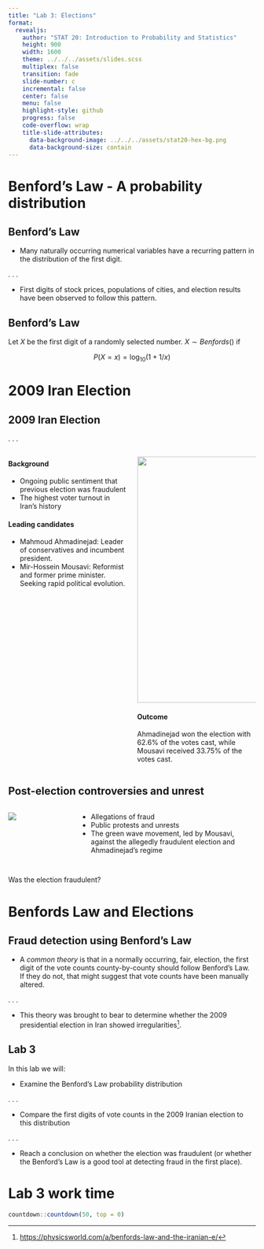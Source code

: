 ```yaml
---
title: "Lab 3: Elections"
format:
  revealjs:
    author: "STAT 20: Introduction to Probability and Statistics"
    height: 900
    width: 1600
    theme: ../../../assets/slides.scss
    multiplex: false
    transition: fade
    slide-number: c
    incremental: false
    center: false
    menu: false
    highlight-style: github
    progress: false
    code-overflow: wrap
    title-slide-attributes:
      data-background-image: ../../../assets/stat20-hex-bg.png
      data-background-size: contain
---
```


# Benford's Law - A probability distribution

## Benford's Law

-   Many naturally occurring numerical variables have a recurring pattern in the distribution of the first digit.

. . . 

-   First digits of stock prices, populations of cities, and election results have been observed to follow this pattern.


## Benford's Law

Let $X$ be the first digit of a randomly selected number. $X \sim Benfords()$ if

$$P(X = x) = \log_{10}\left(1 + 1/x \right)$$


# 2009 Iran Election

## 2009 Iran Election

. . .

::::columns

:::{.column width="50%"}
#### Background

- Ongoing public sentiment that previous election was fraudulent
- The highest voter turnout in Iran's history

:::{.fragment}
#### Leading candidates

- Mahmoud Ahmadinejad: Leader of conservatives and incumbent president.
- Mir-Hossein Mousavi: Reformist and former prime minister. Seeking rapid political evolution.
:::
:::

:::{.column width="50%" .fragment}


![](images/iran-pols.png){width="500" fig-align="center"}

:::{.fragment}
#### Outcome

Ahmadinejad won the election with 62.6% of the votes cast, while Mousavi received 33.75% of the votes cast.
:::
:::
::::


## Post-election controversies and unrest

::::columns
:::{.column width="50%}

![](images/iran_green3.jpg)

:::

:::{.column width="50%"}
- Allegations of fraud
- Public protests and unrests
- The green wave movement, led by Mousavi, against the allegedly fraudulent election and Ahmadinejad's regime
:::
::::

##

:::{.bigadage}
Was the election fraudulent?
:::

<!--

# Benford's Law

## 

:::poll
What is the distribution of city/town populations in all cities and towns in California?
:::

. . .

##

:::poll
What is the distribution of the **first digit** of city/town populations in all cities and towns in California?
:::


:::notes

(these extensive notes were the instructions to TAs when facilitating this spring 2022)

This first component can be done either during Berkeley time or at the start of class along with students. It depends on how long you expect the rest of the lesson to take and what you'd like to emphasize:
[Write on the board the two "fundamental" distributions that we've covered so far: the Binomial and the Bernoulli. {{< var site-url >}}lectures/14/binomial.html#/bernoulli-distributionl will give you a sense of the notation and layout that's used. Best to replicate each element of these slides, including the plots.] 

It's reasonable to ask students to close their laptops for the first part of class.

Ask students for a guess or two at the population of Berkeley.  Write on board then go to Wikipedia and get the true answer and correct the one(s) on the board. From there, follows links through Wikipedia to other towns and cities in California, building up a list of 10 city names and their populations (randomly picking a few of these links is a good method: https://en.wikipedia.org/wiki/Category:Incorporated_cities_and_towns_in_California). Structure this on the board as a data frame with two columns: city and population, and 10 rows.

Ask students to sketch the distribution of two variables:
1. What they expect the population variable to look like were they to collect the population of all the cities and towns in California.
2. The distribution of the value of the first digit in the population counts of all of these town.
This is probably best done think-pair share: give a couple minutes to for them to sketch silently, then ask them to share with a neighbor, then ask a pair to describe their distributions as you draw it on the board.

Probing questions:
1. Where does this variable sit in the Data Taxonomy?
2. What is the range of possible values this variable can take?
3. What geometry will you use?
4. What shape/modality/center/spread would you expect to see?
5. What labels belong on the axes?
6. What is a good title for this plot?

The first should be a histogram or density plot (boxplot is meh) that is heavily right skewed. The second should be a barchart on the integers 1-9, each one having decreasing probabilities.

Write out Benford's Law in a similar way to the other named distributions and describe it as a distribution that we're going to try to use to describe vote counts. Start the calculation of E and V of Benford's Law just so that students can see what goes into each term of those sums (I'm actually not sure what the base_10 Benfords E and V are).

:::
-->

<!--

```r
#| echo: false
#| eval: true
#| fig-align: center
library(tidyverse)
benfords <- data.frame(first_digit = seq(1, 9)) %>%
  mutate(prob = log10(1 + 1/first_digit))
ggplot(benfords, aes(x = first_digit, y = prob)) +
  geom_col(fill = "gold") +
  scale_x_discrete(limits = 1:9) +
  theme_bw(base_size = 20)
```

-->

# Benfords Law and Elections

## Fraud detection using Benford's Law


-   A *common theory* is that in a normally occurring, fair, election, the first digit of the vote counts county-by-county should follow Benford's Law. If they do not, that might suggest that vote counts have been manually altered.

. . . 

-   This theory was brought to bear to determine whether the 2009 presidential election in Iran showed irregularities[^iran].

[^iran]: <https://physicsworld.com/a/benfords-law-and-the-iranian-e/>

## Lab 3

In this lab we will:

-   Examine the Benford's Law probability distribution

. . . 

-   Compare the first digits of vote counts in the 2009 Iranian election to this distribution

. . . 

-   Reach a conclusion on whether the election was fraudulent (or whether the Benford's Law is a good tool at detecting fraud in the first place). 

<!--

# R

## `get_first()`

## `slice_sample()`

## `pull()`

# US Elections Data

## GitHub 

Statisticians, scientists, and engineers work on projects that include code, data, figures, and texts. For large-scale or long-run projects, we need a system to track and share everything.

. . .

#### What is Github

- A repository is like an online folder containing code, data, figures, presentations, papers, etc.
- A public repository allow everyone to access and download its content.

. . .

#### Examples

- The `stat20data` package has its code and data stored on GitHub [here](https://github.com/stat20/stat20data)
- The OpenElections project


## The OpenElections Project

::::{.columns}
:::{.column width="50%"}
![](images/OpenElections.png)
:::

:::{.column width="50%"}

- Tracks official election results in every state of the US.
- Shares the data via GitHub.
- Can download data as CSV files.

:::
::::

## Access OpenElections data

Data from GitHub or other websites can be loaded into R like this:

```r
#| echo: true
#| eval: false
data_frame <- read_csv("web link to raw data")
```


. . .

So where to find the link to the raw data? 


:::notes
- Open the OpenElections GitHub
- Repositories on the first page could be overwhelming for first-time git users. You may point out they are not different from folders in our laptops but allow people to make updates remotely.
- Under the Repositories session, open one of the folders named openelections-data-state.
- Go to the 2020 folder. Some states may include several election results (Texas includes both general and primary elections). Find and open a csv file with "general_precinct". Click the button that says “Raw” at the top right of the data frame on GitHub or click the link that says “View Raw Data”.
- This may be the first time for some students to see a raw csv file. You may point out that each pair of commas creates a cell, and each header corresponds to one comma-separated field although they might not appear aligned on the raw data.
- Copy the url of the raw data page. In RStudio, demonstrate using read_csv() to load the data frame and save it to an object. 
- Visually inspect the data frame and go over the data taxonomy (unit of observation, dimension, type of variable, etc.). It may be worth showing data from two different states, which might use different fields and formats. For instance, North Carolina includes the names of both the candidate and the running mate under the candidate field. Student will adjust their code based on each state's data set.
:::

-->

# Lab 3 work time

```r
countdown::countdown(50, top = 0)
```
